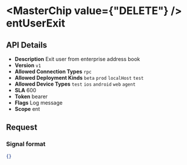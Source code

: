
# <MasterChip value={"DELETE"} /> entUserExit

## API Details

- **Description** Exit user from enterprise address book
- **Version** `v1`
- **Allowed Connection Types** `rpc` 
- **Allowed Deployment Kinds** `beta` `prod` `localHost` `test` 
- **Allowed Device Types** `test` `ios` `android` `web` `agent` 
- **SLA** 600
- **Token** bearer
- **Flags** Log message
- **Scope** ent


## Request

### Signal format

```json
{}
```

